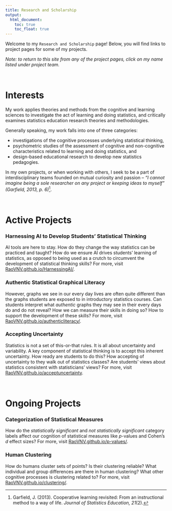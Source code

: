 ```yaml
---
title: Research and Scholarship
output: 
  html_document:
    toc: true
    toc_float: true
---
```

<!--
Welcome to my research and scholarship page! Below, you will find information on my interests, links to project pages for my work, and my research values. 
-->

Welcome to my `Research and Scholarship` page! Below, you will find links to project pages for some of my projects. 

*Note: to return to this site from any of the project pages, click on my name listed under project team.*

<br>

# Interests

My work applies theories and methods from the cognitive and learning sciences to investigate the act of learning and doing statistics, and critically examines statistics education research theories and methodologies. 

Generally speaking, my work falls into one of three categories: 

- investigations of the cognitive processes underlying statistical thinking, 
- psychometric studies of the assessment of cognitive and non-cognitive characteristics related to learning and doing statistics, and
- design-based educational research to develop new statistics pedagogies. 

In my own projects, or when working with others, I seek to be a part of interdisciplinary teams founded on mutual curiosity and passion -- *"I cannot imagine being a sole researcher on any project or keeping ideas to myself" (Garfield, 2013, p. 6)*^[Garfield, J. (2013). Cooperative learning revisited: From an instructional method to a way of life. *Journal of Statistics Education, 21*(2).]. 

<br> 

# Active Projects

### Harnessing AI to Develop Students' Statistical Thinking

AI tools are here to stay. How do they change the way statistics can be practiced and taught? How do we ensure AI drives students' learning of statistics, as opposed to being used as a crutch to circumvent the development of statistical thinking skills? For more, visit [RaoVNV.github.io/HarnessingAI/](/HarnessingAI/). 

### Authentic Statistical Graphical Literacy

However, graphs we see in our every day lives are often quite different than the graphs students are exposed to in introductory statistics courses. Can students interpret what *authentic* graphs they may see in their every days do and do not reveal? How we can measure their skills in doing so? How to support the development of these skills? For more, visit [RaoVNV.github.io/authenticliteracy/](/authenticliteracy/).

### Accepting Uncertainty

Statistics is not a set of this-or-that rules. It is all about uncertainty and variability. A key component of statistical thinking is to accept this inherent uncertainty. How ready are students to do this? How accepting of uncertainty to they walk out of statistics classes? Are students' views about statistics consistent with statisticians' views? For more, visit [RaoVNV.github.io/acceptuncertainty](/acceptuncertainty/).


<br>

# Ongoing Projects

### Categorization of Statistical Measures

How do the *statistically significant* and *not statistically significant* category labels affect our cognition of statistical measures like *p*-values and Cohen's *d* effect sizes? For more, visit [RaoVNV.github.io/p-values/](/p-values/).

### Human Clustering

How do humans cluster sets of points? Is their clustering reliable? What individual and group differences are there in human clustering? What other cognitive processes is clustering related to? For more, visit [RaoVNV.github.io/clustering/](/clustering/).

<!--

### Aesthetic Mappings

How do secondary teachers reason about aesthetic mappings linking complex data structures and modern data visualizations? For more, visit [RaoVNV.github.io/Data-to-Graphs/](/Data-to-Graphs/). 

<br>

### Biostatistical Literacy

What is biostatistical literacy, and how can we promote students' biostatistical literacy skills? For more, visit [RaoVNV.github.io/BiostatLiteracyProject](/BiostatLiteracyProject/).

<br>

### Gender Inclusivity

How should we incorporate and discuss gender as an attribute in datasets used in instruction and practice in STEM courses? For more, visit [https://raovnv.github.io/GenderInclusivity/](/GenderInclusivity/).

<br>

### Vedic Inspired Pedagogies

The Vedas and BhagavadGita contain essential lessons for all humanity. How can we borrow and apply pedagogical strategies from these timeless works to any subject we teach, including statistics? For more, visit [link coming soon]().



## Social Justice in Statistics

How can instructors incorporate social justice initiatives into statistics and data science classes? For more, visit [RaoVNV.github.io/SJinStats/](/SJinStats/). 

## Context in Statistics

How should instructors navigate context in statistics classes? For more, visit [RaoVNV.github.io/Contexts/](/Contexts/). 


# Values

## Scholarship

A major influence in my development as a researcher and scholar was a book discussing four models of scholarship beyond so-called traditional research^[Boyer, E. L. (1990). *Scholarship reconsidered: Priorities of the professoriate.* Princeton University Press: Lawrenceville, NJ.]. 

My own take on Boyer's ideas is that I want my research to incorporate both theory-generation as well as theory-application. Furthermore, as a statistics education professional, I want my work to include resources to support anyone who wants to use statistical tools, including researchers in other fields. 

While one may consider research as the generation of new knowledge, I do not hold knowledge as the ultimate prize. Whether or not the theory of gravity is true, it is *empowering* -- we can board an airplane and fly around the world. I want my work to be empowering, and as my focus is on statistics education, I want to empower individuals to be able to use statistics.

## Collaboration

My work heavily relies on interdisciplinary collaboration. As Dr. Joan Garfield once said, "I cannot imagine being a sole researcher on any project or keeping ideas to myself" (Garfield, 2013, p. 6)^[Garfield, J. (2013). Cooperative learning revisited: From an instructional method to a way of life. *Journal of Statistics Education, 21*(2).]. To wit, I founded a graduate student organizing called The Link Tank, whose aim is to connect people and ideas (find out more at [z.umn.edu/TheLinkTank](https://z.umn.edu/thelinktank)). You can also read more about my approach to research and scholarship in an article I wrote for SPARK magazine ('[From Happy Hour to Co-Author: How I Found an Academic Home](https://sparkezine.com/2021/04/04/from-happy-hour-to-co-author-how-i-found-an-academic-home/)'). 
-->

